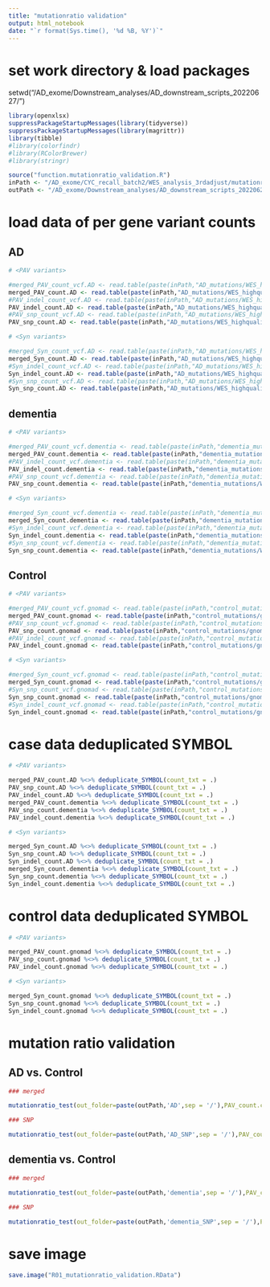 ```yaml
---
title: "mutationratio validation"
output: html_notebook
date: "`r format(Sys.time(), '%d %B, %Y')`"
---
```



# set work directory & load packages

setwd("/AD_exome/Downstream_analyses/AD_downstream_scripts_20220627/")

```r
library(openxlsx)
suppressPackageStartupMessages(library(tidyverse))
suppressPackageStartupMessages(library(magrittr))
library(tibble)
#library(colorfindr)
#library(RColorBrewer)
#library(stringr)

source("function.mutationratio_validation.R")
inPath <- "/AD_exome/CYC_recall_batch2/WES_analysis_3rdadjust/mutationratio_validation"
outPath <- "/AD_exome/Downstream_analyses/AD_downstream_scripts_20220627/mutationratio_validation/results"
```


# load data of per gene variant counts

## AD

```r
# <PAV variants>

#merged_PAV_count_vcf.AD <- read.table(paste(inPath,"AD_mutations/WES_highquality_hg38_sorted_AD.PAV_D_deXY_inmaf.merge.count.vcf",sep = '/'),header = T)
merged_PAV_count.AD <- read.table(paste(inPath,"AD_mutations/WES_highquality_hg38_sorted_AD.PAV_D_deXY_inmaf.merge.count.txt",sep = '/'),header = T)
#PAV_indel_count_vcf.AD <- read.table(paste(inPath,"AD_mutations/WES_highquality_hg38_sorted_AD.indel.PAV_deXY_inmaf.count.vcf",sep = '/'),header = T)
PAV_indel_count.AD <- read.table(paste(inPath,"AD_mutations/WES_highquality_hg38_sorted_AD.indel.PAV_deXY_inmaf.count.txt",sep = '/'),header = T)
#PAV_snp_count_vcf.AD <- read.table(paste(inPath,"AD_mutations/WES_highquality_hg38_sorted_AD.snp.PAV_D_deXY_inmaf.count.vcf",sep = '/'),header = T)
PAV_snp_count.AD <- read.table(paste(inPath,"AD_mutations/WES_highquality_hg38_sorted_AD.snp.PAV_D_deXY_inmaf.count.txt",sep = '/'),header = T)

# <Syn variants>

#merged_Syn_count_vcf.AD <- read.table(paste(inPath,"AD_mutations/WES_highquality_hg38_sorted_AD.Syn_deXY_inmaf.merge.count.vcf",sep = '/'),header = T)
merged_Syn_count.AD <- read.table(paste(inPath,"AD_mutations/WES_highquality_hg38_sorted_AD.Syn_deXY_inmaf.merge.count.txt",sep = '/'),header = T)
#Syn_indel_count_vcf.AD <- read.table(paste(inPath,"AD_mutations/WES_highquality_hg38_sorted_AD.indel.Syn_deXY_inmaf.count.vcf",sep = '/'),header = T)
Syn_indel_count.AD <- read.table(paste(inPath,"AD_mutations/WES_highquality_hg38_sorted_AD.indel.Syn_deXY_inmaf.count.txt",sep = '/'),header = T)
#Syn_snp_count_vcf.AD <- read.table(paste(inPath,"AD_mutations/WES_highquality_hg38_sorted_AD.snp.Syn_deXY_inmaf.count.vcf",sep = '/'),header = T)
Syn_snp_count.AD <- read.table(paste(inPath,"AD_mutations/WES_highquality_hg38_sorted_AD.snp.Syn_deXY_inmaf.count.txt",sep = '/'),header = T)
```

## dementia

```r
# <PAV variants>

#merged_PAV_count_vcf.dementia <- read.table(paste(inPath,"dementia_mutations/WES_highquality_hg38_sorted.PAV_D_deXY_inmaf.merge.count.vcf",sep = '/'),header = T)
merged_PAV_count.dementia <- read.table(paste(inPath,"dementia_mutations/WES_highquality_hg38_sorted.PAV_D_deXY_inmaf.merge.count.txt",sep = '/'),header = T)
#PAV_indel_count_vcf.dementia <- read.table(paste(inPath,"dementia_mutations/WES_highquality_hg38_sorted.indel.PAV_deXY_inmaf.count.vcf",sep = '/'),header = T)
PAV_indel_count.dementia <- read.table(paste(inPath,"dementia_mutations/WES_highquality_hg38_sorted.indel.PAV_deXY_inmaf.count.txt",sep = '/'),header = T)
#PAV_snp_count_vcf.dementia <- read.table(paste(inPath,"dementia_mutations/WES_highquality_hg38_sorted.snp.PAV_D_deXY_inmaf.count.vcf",sep = '/'),header = T)
PAV_snp_count.dementia <- read.table(paste(inPath,"dementia_mutations/WES_highquality_hg38_sorted.snp.PAV_D_deXY_inmaf.count.txt",sep = '/'),header = T)

# <Syn variants>

#merged_Syn_count_vcf.dementia <- read.table(paste(inPath,"dementia_mutations/WES_highquality_hg38_sorted.Syn_deXY_inmaf.merge.count.vcf",sep = '/'),header = T)
merged_Syn_count.dementia <- read.table(paste(inPath,"dementia_mutations/WES_highquality_hg38_sorted.Syn_deXY_inmaf.merge.count.txt",sep = '/'),header = T)
#Syn_indel_count_vcf.dementia <- read.table(paste(inPath,"dementia_mutations/WES_highquality_hg38_sorted.indel.Syn_deXY_inmaf.count.vcf",sep = '/'),header = T)
Syn_indel_count.dementia <- read.table(paste(inPath,"dementia_mutations/WES_highquality_hg38_sorted.indel.Syn_deXY_inmaf.count.txt",sep = '/'),header = T)
#Syn_snp_count_vcf.dementia <- read.table(paste(inPath,"dementia_mutations/WES_highquality_hg38_sorted.snp.Syn_deXY_inmaf.count.vcf",sep = '/'),header = T)
Syn_snp_count.dementia <- read.table(paste(inPath,"dementia_mutations/WES_highquality_hg38_sorted.snp.Syn_deXY_inmaf.count.txt",sep = '/'),header = T)
```

## Control

```r
# <PAV variants>

#merged_PAV_count_vcf.gnomad <- read.table(paste(inPath,"control_mutations/gnomad.exomes.r2.1.1.sites.liftover_grch38_deXYclean_PTVcal.rare.merge.pass.count.vcf",sep = '/'),header = T)
merged_PAV_count.gnomad <- read.table(paste(inPath,"control_mutations/gnomad.exomes.r2.1.1.sites.liftover_grch38_deXYclean_PTVcal.rare.merge.pass.count.txt",sep = '/'),header = T)
#PAV_snp_count_vcf.gnomad <- read.table(paste(inPath,"control_mutations/gnomad.exomes.r2.1.1.sites.liftover_grch38_deXYclean_D_PTV.snp.rare.pass.count.vcf",sep = '/'),header = T)
PAV_snp_count.gnomad <- read.table(paste(inPath,"control_mutations/gnomad.exomes.r2.1.1.sites.liftover_grch38_deXYclean_D_PTV.snp.rare.pass.count.txt",sep = '/'),header = T)
#PAV_indel_count_vcf.gnomad <- read.table(paste(inPath,"control_mutations/gnomad.exomes.r2.1.1.sites.liftover_grch38_deXYclean_PTV_indel2.rare.pass.count.vcf",sep = '/'),header = T)
PAV_indel_count.gnomad <- read.table(paste(inPath,"control_mutations/gnomad.exomes.r2.1.1.sites.liftover_grch38_deXYclean_PTV_indel2.rare.pass.count.txt",sep = '/'),header = T)

# <Syn variants>

#merged_Syn_count_vcf.gnomad <- read.table(paste(inPath,"control_mutations/gnomad.exomes.r2.1.1.sites.liftover_grch38_deXYclean2.Syn.rare.merge.pass.count.vcf",sep = '/'),header = T)
merged_Syn_count.gnomad <- read.table(paste(inPath,"control_mutations/gnomad.exomes.r2.1.1.sites.liftover_grch38_deXYclean2.Syn.rare.merge.pass.count.txt",sep = '/'),header = T)
#Syn_snp_count_vcf.gnomad <- read.table(paste(inPath,"control_mutations/gnomad.exomes.r2.1.1.sites.liftover_grch38_deXYclean2.snp.Syn.rare.pass.count.vcf",sep = '/'),header = T)
Syn_snp_count.gnomad <- read.table(paste(inPath,"control_mutations/gnomad.exomes.r2.1.1.sites.liftover_grch38_deXYclean2.snp.Syn.rare.pass.count.txt",sep = '/'),header = T)
#Syn_indel_count_vcf.gnomad <- read.table(paste(inPath,"control_mutations/gnomad.exomes.r2.1.1.sites.liftover_grch38_deXYclean2.indel.Syn.rare.pass.count.vcf",sep = '/'),header = T)
Syn_indel_count.gnomad <- read.table(paste(inPath,"control_mutations/gnomad.exomes.r2.1.1.sites.liftover_grch38_deXYclean2.indel.Syn.rare.pass.count.txt",sep = '/'),header = T)
```

# case data deduplicated SYMBOL

```r
# <PAV variants>

merged_PAV_count.AD %<>% deduplicate_SYMBOL(count_txt = .)
PAV_snp_count.AD %<>% deduplicate_SYMBOL(count_txt = .)
PAV_indel_count.AD %<>% deduplicate_SYMBOL(count_txt = .)
merged_PAV_count.dementia %<>% deduplicate_SYMBOL(count_txt = .)
PAV_snp_count.dementia %<>% deduplicate_SYMBOL(count_txt = .)
PAV_indel_count.dementia %<>% deduplicate_SYMBOL(count_txt = .)

# <Syn variants>

merged_Syn_count.AD %<>% deduplicate_SYMBOL(count_txt = .)
Syn_snp_count.AD %<>% deduplicate_SYMBOL(count_txt = .)
Syn_indel_count.AD %<>% deduplicate_SYMBOL(count_txt = .)
merged_Syn_count.dementia %<>% deduplicate_SYMBOL(count_txt = .)
Syn_snp_count.dementia %<>% deduplicate_SYMBOL(count_txt = .)
Syn_indel_count.dementia %<>% deduplicate_SYMBOL(count_txt = .)
```

# control data deduplicated SYMBOL

```r
# <PAV variants>

merged_PAV_count.gnomad %<>% deduplicate_SYMBOL(count_txt = .)
PAV_snp_count.gnomad %<>% deduplicate_SYMBOL(count_txt = .)
PAV_indel_count.gnomad %<>% deduplicate_SYMBOL(count_txt = .)

# <Syn variants>

merged_Syn_count.gnomad %<>% deduplicate_SYMBOL(count_txt = .)
Syn_snp_count.gnomad %<>% deduplicate_SYMBOL(count_txt = .)
Syn_indel_count.gnomad %<>% deduplicate_SYMBOL(count_txt = .)
```


# mutation ratio validation

## AD vs. Control

```r
### merged

mutationratio_test(out_folder=paste(outPath,'AD',sep = '/'),PAV_count.case = merged_PAV_count.AD,PAV_count.control = merged_PAV_count.gnomad,Syn_count.case = merged_Syn_count.AD,Syn_count.control = merged_Syn_count.gnomad,count_adjust_method = c('sum','genes'),correction_method = 'bonferroni',merge_method = c('all genes','co-occured genes'),padjust.threshold = 0.001)

### SNP

mutationratio_test(out_folder=paste(outPath,'AD_SNP',sep = '/'),PAV_count.case = PAV_snp_count.AD,PAV_count.control = PAV_snp_count.gnomad,Syn_count.case = Syn_snp_count.AD,Syn_count.control = Syn_snp_count.gnomad,count_adjust_method = c('sum','genes'),correction_method = 'bonferroni',merge_method = c('all genes','co-occured genes'),padjust.threshold = 0.001)
```

## dementia vs. Control

```r
### merged

mutationratio_test(out_folder=paste(outPath,'dementia',sep = '/'),PAV_count.case = merged_PAV_count.dementia,PAV_count.control = merged_PAV_count.gnomad,Syn_count.case = merged_Syn_count.dementia,Syn_count.control = merged_Syn_count.gnomad,count_adjust_method = c('sum','genes'),correction_method = 'bonferroni',merge_method = c('all genes','co-occured genes'),padjust.threshold = 0.001)

### SNP

mutationratio_test(out_folder=paste(outPath,'dementia_SNP',sep = '/'),PAV_count.case = PAV_snp_count.dementia,PAV_count.control = PAV_snp_count.gnomad,Syn_count.case = Syn_snp_count.dementia,Syn_count.control = Syn_snp_count.gnomad,count_adjust_method = c('sum','genes'),correction_method = 'bonferroni',merge_method = c('all genes','co-occured genes'),padjust.threshold = 0.001)
```


# save image

```r
save.image("R01_mutationratio_validation.RData")
```
